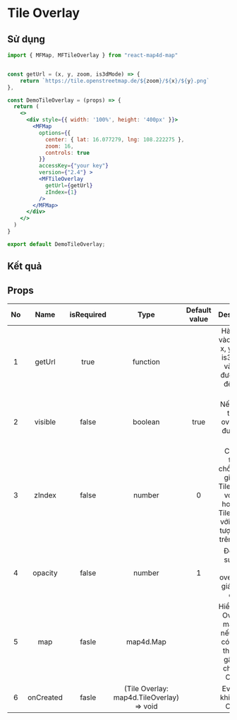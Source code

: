 # Tile Overlay

## Sử dụng

```jsx filename="demo.js" copy
import { MFMap, MFTileOverlay } from "react-map4d-map"


const getUrl = (x, y, zoom, is3dMode) => {
    return `https://tile.openstreetmap.de/${zoom}/${x}/${y}.png`
},

const DemoTileOverlay = (props) => {
  return (
    <>
      <div style={{ width: '100%', height: '400px' }}>
        <MFMap
          options={{
            center: { lat: 16.077279, lng: 108.222275 },
            zoom: 16,
            controls: true
          }}
          accessKey={"your key"}
          version={"2.4"} >
          <MFTileOverlay
            getUrl={getUrl}
            zIndex={1}
          />
        </MFMap>
      </div>
    </>
  )
}

export default DemoTileOverlay;
```

## Kết quả


<DemoTileOverLay />

## Props

| No  |   Name    | isRequired |                   Type                    | Default value |                                                     Description                                                     |
| :-: | :-------: | :--------: | :---------------------------------------: | :-----------: | :-----------------------------------------------------------------------------------------------------------------: |
|  1  |  getUrl   |    true    |                 function                  |               |                    Hàm nhận vào 4 giá trị x, y, zoom, is3dMode và trả về đường dẫn đến map tile                     |
|  2  |  visible  |   false    |                  boolean                  |     true      |                                    Nếu là true thì Tile overlay sẽ được hiển thị                                    |
|  3  |  zIndex   |   false    |                  number                   |       0       | Chỉ định thứ tự chồng nhau giữa các Tile Overlay với nhau hoặc giữa Tile Overlay với các đối tượng khác trên bản đồ |
|  4  |  opacity  |   false    |                  number                   |       1       |                                Độ trong suốt của Tile overlay. Có giá trị từ 0 đến 1                                |
|  5  |    map    |   fasle    |                 map4d.Map                 |               |             Hiển thị Tile Overlay ở map nào, nếu không có sẽ hiển thị ở map gần nhất chứa Tile Overlay              |
|  6  | onCreated |   fasle    | (Tile Overlay: map4d.TileOverlay) => void |               |                                           Event sau khi tạo Tile Overlay                                            |

